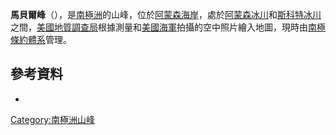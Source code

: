 {{coord|85|29|S|156|28|W|display=title}}

'''馬貝爾峰'''（{{lang-en|Marble Peak}}），是[[南極洲|南極洲]]的山峰，位於[[阿蒙森海岸|阿蒙森海岸]]，處於[[阿蒙森冰川|阿蒙森冰川]]和[[斯科特冰川|斯科特冰川]]之間，[[美國地質調查局|美國地質調查局]]根據測量和[[美國海軍|美國海軍]]拍攝的空中照片繪入地圖，現時由[[南極條約體系|南極條約體系]]管理。

==參考資料==
*{{cite gnis|id=9371|name=Marble Peak|type=antarid|accessdate=2009-05-03}}

{{Antarctica-geo-stub}}
[[Category:南極洲山峰|Category:南極洲山峰]]